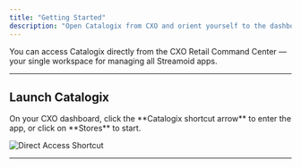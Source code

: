 ```yaml
---
title: "Getting Started"
description: "Open Catalogix from CXO and orient yourself to the dashboard layout."
---
```


<Info>
You can access Catalogix directly from the CXO Retail Command Center — your single workspace for managing all Streamoid apps.
</Info>

---

## Launch Catalogix

<Steps>
  <Step title="Open Catalogix">
  On your CXO dashboard, click the **Catalogix shortcut arrow** to enter the app, or click on **Stores** to start.
  </Step>
</Steps>

![Direct Access Shortcut](https://assets.catalogix.ai/efe72c40c0db4121e43a4402f8b00686)

---
